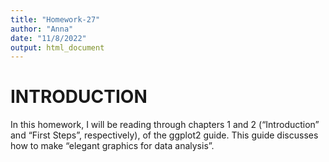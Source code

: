 ```yaml
---
title: "Homework-27"
author: "Anna"
date: "11/8/2022"
output: html_document
---
```


# INTRODUCTION
In this homework, I will be reading through chapters 1 and 2 ("Introduction" and "First Steps", respectively), of the ggplot2 guide. This guide discusses how to make "elegant graphics for data analysis".

